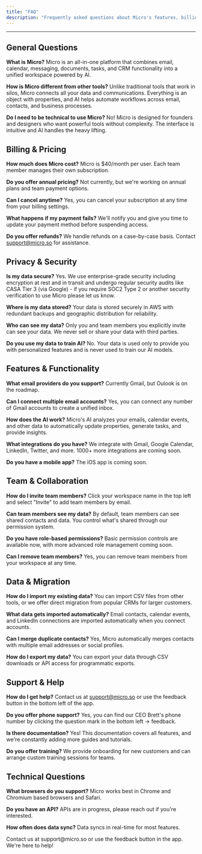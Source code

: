 ```yaml
---
title: "FAQ"
description: "Frequently asked questions about Micro's features, billing, security, and more"
---
```


---

## General Questions

**What is Micro?**
Micro is an all-in-one platform that combines email, calendar, messaging, documents, tasks, and CRM functionality into a unified workspace powered by AI.

**How is Micro different from other tools?**
Unlike traditional tools that work in silos, Micro connects all your data and communications. Everything is an object with properties, and AI helps automate workflows across email, contacts, and business processes.

**Do I need to be technical to use Micro?**
No! Micro is designed for founders and designers who want powerful tools without complexity. The interface is intuitive and AI handles the heavy lifting.

## Billing & Pricing

**How much does Micro cost?**
Micro is $40/month per user. Each team member manages their own subscription.

**Do you offer annual pricing?**
Not currently, but we're working on annual plans and team payment options.

**Can I cancel anytime?**
Yes, you can cancel your subscription at any time from your billing settings.

**What happens if my payment fails?**
We'll notify you and give you time to update your payment method before suspending access.

**Do you offer refunds?**
We handle refunds on a case-by-case basis. Contact support@micro.so for assistance.

## Privacy & Security

**Is my data secure?**
Yes. We use enterprise-grade security including encryption at rest and in transit and undergo regular security audits like CASA Tier 3 (via Google) - if you require SOC2 Type 2 or another security verification to use Micro please let us know.

**Where is my data stored?**
Your data is stored securely in AWS with redundant backups and geographic distribution for reliability.

**Who can see my data?**
Only you and team members you explicitly invite can see your data. We never sell or share your data with third parties.

**Do you use my data to train AI?**
No. Your data is used only to provide you with personalized features and is never used to train our AI models.

## Features & Functionality

**What email providers do you support?**
Currently Gmail, but Oulook is on the roadmap.

**Can I connect multiple email accounts?**
Yes, you can connect any number of Gmail accounts to create a unified inbox.

**How does the AI work?**
Micro's AI analyzes your emails, calendar events, and other data to automatically update properties, generate tasks, and provide insights.

**What integrations do you have?**
We integrate with Gmail, Google Calendar, LinkedIn, Twitter, and more. 1000+ more integrations are coming soon.

**Do you have a mobile app?**
The iOS app is coming soon.

## Team & Collaboration

**How do I invite team members?**
Click your workspace name in the top left and select "Invite" to add team members by email.

**Can team members see my data?**
By default, team members can see shared contacts and data. You control what's shared through our permission system.

**Do you have role-based permissions?**
Basic permission controls are available now, with more advanced role management coming soon.

**Can I remove team members?**
Yes, you can remove team members from your workspace at any time.

## Data & Migration

**How do I import my existing data?**
You can import CSV files from other tools, or we offer direct migration from popular CRMs for larger customers.

**What data gets imported automatically?**
Email contacts, calendar events, and LinkedIn connections are imported automatically when you connect accounts.

**Can I merge duplicate contacts?**
Yes, Micro automatically merges contacts with multiple email addresses or social profiles.

**How do I export my data?**
You can export your data through CSV downloads or API access for programmatic exports.

## Support & Help

**How do I get help?**
Contact us at support@micro.so or use the feedback button in the bottom left of the app.

**Do you offer phone support?**
Yes, you can find our CEO Brett's phone number by clicking the question mark in the bottom left → feedback.

**Is there documentation?**
Yes! This documentation covers all features, and we're constantly adding more guides and tutorials.

**Do you offer training?**
We provide onboarding for new customers and can arrange custom training sessions for teams.

## Technical Questions

**What browsers do you support?**
Micro works best in Chrome and Chromium based browsers and Safari.

**Do you have an API?**
APIs are in progress, please reach out if you're interested.

**How often does data sync?**
Data syncs in real-time for most features.

<Card title="Still Have Questions?" icon="message-circle">
  Contact us at support@micro.so or use the feedback button in the app. We're here to help!
</Card>

